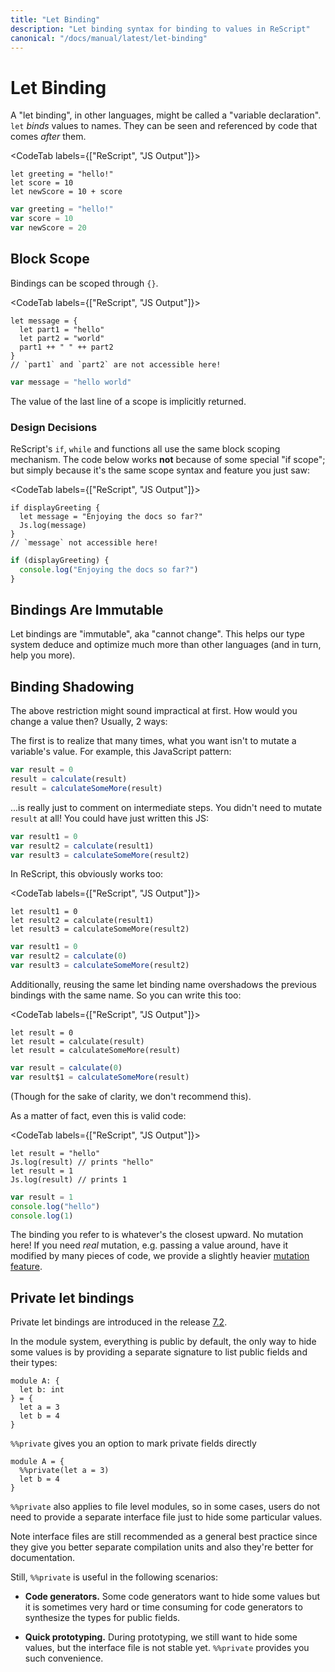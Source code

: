 ```yaml
---
title: "Let Binding"
description: "Let binding syntax for binding to values in ReScript"
canonical: "/docs/manual/latest/let-binding"
---
```


# Let Binding

A "let binding", in other languages, might be called a "variable declaration". `let` _binds_ values to names. They can be seen and referenced by code that comes _after_ them.

<CodeTab labels={["ReScript", "JS Output"]}>

```res example
let greeting = "hello!"
let score = 10
let newScore = 10 + score
```

```js
var greeting = "hello!"
var score = 10
var newScore = 20
```

</CodeTab>

## Block Scope

Bindings can be scoped through `{}`.

<CodeTab labels={["ReScript", "JS Output"]}>

```res example
let message = {
  let part1 = "hello"
  let part2 = "world"
  part1 ++ " " ++ part2
}
// `part1` and `part2` are not accessible here!
```

```js
var message = "hello world"
```

</CodeTab>

The value of the last line of a scope is implicitly returned.

### Design Decisions

ReScript's `if`, `while` and functions all use the same block scoping mechanism. The code below works **not** because of some special "if scope"; but simply because it's the same scope syntax and feature you just saw:

<CodeTab labels={["ReScript", "JS Output"]}>

```res
if displayGreeting {
  let message = "Enjoying the docs so far?"
  Js.log(message)
}
// `message` not accessible here!
```

```js
if (displayGreeting) {
  console.log("Enjoying the docs so far?")
}
```

</CodeTab>

## Bindings Are Immutable

Let bindings are "immutable", aka "cannot change". This helps our type system deduce and optimize much more than other languages (and in turn, help you more).

## Binding Shadowing

The above restriction might sound impractical at first. How would you change a value then? Usually, 2 ways:

The first is to realize that many times, what you want isn't to mutate a variable's value. For example, this JavaScript pattern:

```js
var result = 0
result = calculate(result)
result = calculateSomeMore(result)
```

...is really just to comment on intermediate steps. You didn't need to mutate `result` at all! You could have just written this JS:

```js
var result1 = 0
var result2 = calculate(result1)
var result3 = calculateSomeMore(result2)
```

In ReScript, this obviously works too:

<CodeTab labels={["ReScript", "JS Output"]}>

```res
let result1 = 0
let result2 = calculate(result1)
let result3 = calculateSomeMore(result2)
```

```js
var result1 = 0
var result2 = calculate(0)
var result3 = calculateSomeMore(result2)
```

</CodeTab>

Additionally, reusing the same let binding name overshadows the previous bindings with the same name. So you can write this too:

<CodeTab labels={["ReScript", "JS Output"]}>

```res
let result = 0
let result = calculate(result)
let result = calculateSomeMore(result)
```

```js
var result = calculate(0)
var result$1 = calculateSomeMore(result)
```

</CodeTab>

(Though for the sake of clarity, we don't recommend this).

As a matter of fact, even this is valid code:

<CodeTab labels={["ReScript", "JS Output"]}>

```res example
let result = "hello"
Js.log(result) // prints "hello"
let result = 1
Js.log(result) // prints 1
```

```js
var result = 1
console.log("hello")
console.log(1)
```

</CodeTab>

The binding you refer to is whatever's the closest upward. No mutation here!
If you need _real_ mutation, e.g. passing a value around, have it modified by many pieces of code, we provide a slightly heavier [mutation feature](mutation.md).

## Private let bindings

Private let bindings are introduced in the release [7.2](https://rescript-lang.org/blog/bucklescript-release-7-2).

In the module system, everything is public by default,
the only way to hide some values is by providing a separate signature to
list public fields and their types:

```res
module A: {
  let b: int
} = {
  let a = 3
  let b = 4
}
```

`%%private` gives you an option to mark private fields directly

```res
module A = {
  %%private(let a = 3)
  let b = 4
}
```

`%%private` also applies to file level modules, so in some cases,
users do not need to provide a separate interface file just to hide some particular values.

Note interface files are still recommended as a general best practice since they give you better
separate compilation units and also they're better for documentation.

Still, `%%private` is useful in the following scenarios:

- **Code generators.** Some code generators want to hide some values but it is sometimes very hard or time consuming for code generators to synthesize the types for public fields.

- **Quick prototyping.** During prototyping, we still want to hide some values, but the interface file is not stable yet. `%%private` provides you such convenience.
